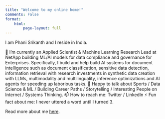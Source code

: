 ```yaml
---
title: "Welcome to my online home!"
comments: False
format: 
    html: 
        page-layout: full
---
```


I am Phani Srikanth and I reside in India.

🔭 I’m currently an Applied Scientist & Machine Learning Research Lead at NetApp building ML/AI models for data compliance and governance for Enterprises. Specifically, I build and help build AI systems for document intelligence such as document classification, sensitive data detection, information retrieval with research investments in synthetic data creation with LLMs, multimodality and multilinguality, inference optimizations and AI agents for speeding up laborious tasks.
💬 Happy to talk about Sports / Data Science & ML / Building Career Paths / Storytelling / Interesting People on Internet / Systems Thinking.
📫 How to reach me: Twitter / LinkedIn
⚡ Fun fact about me: I never uttered a word until I turned 3.


Read more about me [here](about.qmd).